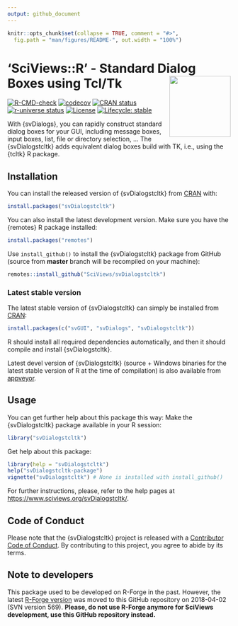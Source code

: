 ```yaml
---
output: github_document
---
```


<!-- README.md is generated from README.Rmd. Please edit that file -->

```r
knitr::opts_chunk$set(collapse = TRUE, comment = "#>",
  fig.path = "man/figures/README-", out.width = "100%")
```


# 'SciViews::R' - Standard Dialog Boxes using Tcl/Tk <a href="https://www.sciviews.org/svDialogstcltk"><img src="man/figures/logo.png" align="right" height="138" /></a>

<!-- badges: start -->
[![R-CMD-check](https://github.com/SciViews/svDialogs/actions/workflows/R-CMD-check.yaml/badge.svg)](https://github.com/SciViews/svDialogs/actions/workflows/R-CMD-check.yaml)
[![codecov](https://codecov.io/gh/SciViews/svDialogstcltk/graph/badge.svg?token=XmfEaNVedx)](https://codecov.io/gh/SciViews/svDialogstcltk)
[![CRAN status](https://www.r-pkg.org/badges/version/svDialogstcltk)](https://cran.r-project.org/package=svDialogstcltk)
[![r-universe status](https://sciviews.r-universe.dev/badges/svDialogstcltk)](https://sciviews.r-universe.dev/svDialogstcltk)
[![License](https://img.shields.io/badge/license-GPL-blue.svg)](https://www.gnu.org/licenses/gpl-2.0.html) [![Lifecycle: stable](https://img.shields.io/badge/lifecycle-stable-brightgreen.svg)](https://www.tidyverse.org/lifecycle/#stable)
<!-- badges: end -->

With {svDialogs}, you can rapidly construct standard dialog boxes for your GUI, including message boxes, input boxes, list, file or directory selection, ... The {svDialogstcltk} adds equivalent dialog boxes build with TK, i.e., using the {tcltk} R package.

## Installation

You can install the released version of {svDialogstcltk} from [CRAN](https://CRAN.R-project.org) with:

``` r
install.packages("svDialogstcltk")
```

You can also install the latest development version. Make sure you have the {remotes} R package installed:

``` r
install.packages("remotes")
```

Use `install_github()` to install the {svDialogstcltk} package from GitHub (source from **master** branch will be recompiled on your machine):

``` r
remotes::install_github("SciViews/svDialogstcltk")
```

### Latest stable version

The latest stable version of {svDialogstcltk} can simply be installed from [CRAN](http://cran.r-project.org):

``` r
install.packages(c("svGUI", "svDialogs", "svDialogstcltk"))
```

R should install all required dependencies automatically, and then it should compile and install {svDialogstcltk}.

Latest devel version of {svDialogstcltk} (source + Windows binaries for the latest stable version of R at the time of compilation) is also available from [appveyor](https://ci.appveyor.com/project/phgrosjean/svDialogstcltk/build/artifacts).

## Usage

You can get further help about this package this way: Make the {svDialogstcltk} package available in your R session:

``` r
library("svDialogstcltk")
```

Get help about this package:

``` r
library(help = "svDialogstcltk")
help("svDialogstcltk-package")
vignette("svDialogstcltk") # None is installed with install_github()
```

For further instructions, please, refer to the help pages at <https://www.sciviews.org/svDialogstcltk/>.

## Code of Conduct

Please note that the {svDialogstcltk} project is released with a [Contributor Code of Conduct](https://contributor-covenant.org/version/2/0/CODE_OF_CONDUCT.html). By contributing to this project, you agree to abide by its terms.

## Note to developers

This package used to be developed on R-Forge in the past. However, the latest [R-Forge version](https://r-forge.r-project.org/projects/sciviews/) was moved to this GitHub repository on 2018-04-02 (SVN version 569). **Please, do not use R-Forge anymore for SciViews development, use this GitHub repository instead.**

